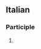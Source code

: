==Italian==

===Participle===
{{head|it|past participle form}}

# {{feminine singular of|arrotolato|lang=it}}